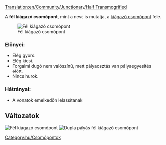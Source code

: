 [[Translation:en/Community/Junctionary/Half Transmogrified]]
{{hu/Csomópontmenü}}

A '''fél kiágazó csomópont''', mint a neve is mutatja, a [[hu/Community/Junctionary/Csomópont/Kiágazó|kiágazó csomópont]] fele.

[[File:en/ttd.half.transmogrified.variant.png|frame|none|Fél kiágazó csomópont]]

===Előnyei:===
*Elég gyors.
*Elég kicsi.
*Forgalmi dugó nem valószínű, mert pályaosztás van pályaegyesítés előtt.
*Nincs hurok.

===Hátrányai:===
*A vonatok emelkedőn lelassítanak.

==Változatok==
[[File:en/ttd.half.transmogrified.original.png|frame|none|Fél kiágazó csomópont]]
[[File:en/ttd.dual.half.transmogrified.png|frame|none|Dupla pályás fél kiágazó csomópont]]
[[Category:hu/Csomópontok]]